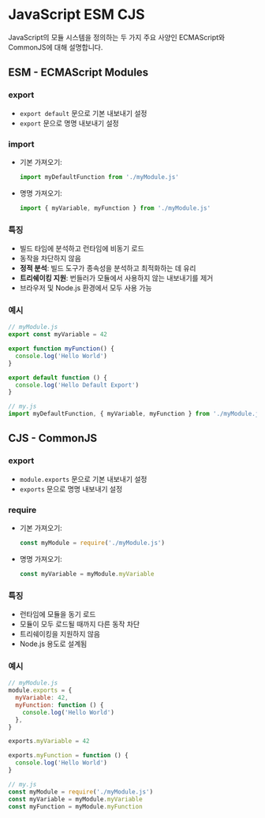 # JavaScript ESM CJS

JavaScript의 모듈 시스템을 정의하는 두 가지 주요 사양인 ECMAScript와 CommonJS에 대해 설명합니다.

## ESM - ECMAScript Modules

### export

- `export default` 문으로 기본 내보내기 설정
- `export` 문으로 명명 내보내기 설정

### import

- 기본 가져오기:
  ```javascript
  import myDefaultFunction from './myModule.js'
  ```
- 명명 가져오기:
  ```javascript
  import { myVariable, myFunction } from './myModule.js'
  ```

### 특징

- 빌드 타임에 분석하고 런타임에 비동기 로드
- 동작을 차단하지 않음
- **정적 분석**: 빌드 도구가 종속성을 분석하고 최적화하는 데 유리
- **트리쉐이킹 지원**: 번들러가 모듈에서 사용하지 않는 내보내기를 제거
- 브라우저 및 Node.js 환경에서 모두 사용 가능

### 예시

```javascript
// myModule.js
export const myVariable = 42

export function myFunction() {
  console.log('Hello World')
}

export default function () {
  console.log('Hello Default Export')
}

// my.js
import myDefaultFunction, { myVariable, myFunction } from './myModule.js'
```

## CJS - CommonJS

### export

- `module.exports` 문으로 기본 내보내기 설정
- `exports` 문으로 명명 내보내기 설정

### require

- 기본 가져오기:
  ```javascript
  const myModule = require('./myModule.js')
  ```
- 명명 가져오기:
  ```javascript
  const myVariable = myModule.myVariable
  ```

### 특징

- 런타임에 모듈을 동기 로드
- 모듈이 모두 로드될 때까지 다른 동작 차단
- 트리쉐이킹을 지원하지 않음
- Node.js 용도로 설계됨

### 예시

```javascript
// myModule.js
module.exports = {
  myVariable: 42,
  myFunction: function () {
    console.log('Hello World')
  },
}

exports.myVariable = 42

exports.myFunction = function () {
  console.log('Hello World')
}

// my.js
const myModule = require('./myModule.js')
const myVariable = myModule.myVariable
const myFunction = myModule.myFunction
```
